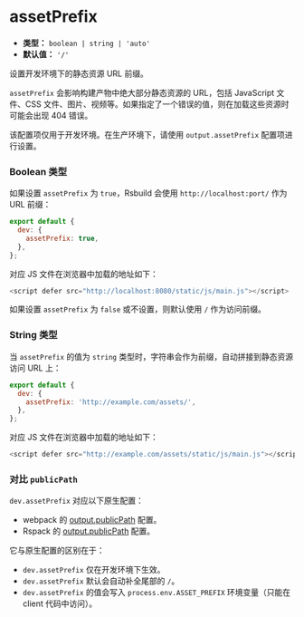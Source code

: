 # assetPrefix

- **类型：** `boolean | string | 'auto'`
- **默认值：** `'/'`

设置开发环境下的静态资源 URL 前缀。

`assetPrefix` 会影响构建产物中绝大部分静态资源的 URL，包括 JavaScript 文件、CSS 文件、图片、视频等。如果指定了一个错误的值，则在加载这些资源时可能会出现 404 错误。

该配置项仅用于开发环境。在生产环境下，请使用 `output.assetPrefix` 配置项进行设置。

### Boolean 类型

如果设置 `assetPrefix` 为 `true`，Rsbuild 会使用 `http://localhost:port/` 作为 URL 前缀：

```js
export default {
  dev: {
    assetPrefix: true,
  },
};
```

对应 JS 文件在浏览器中加载的地址如下：

```js
<script defer src="http://localhost:8080/static/js/main.js"></script>
```

如果设置 `assetPrefix` 为 `false` 或不设置，则默认使用 `/` 作为访问前缀。

### String 类型

当 `assetPrefix` 的值为 `string` 类型时，字符串会作为前缀，自动拼接到静态资源访问 URL 上：

```js
export default {
  dev: {
    assetPrefix: 'http://example.com/assets/',
  },
};
```

对应 JS 文件在浏览器中加载的地址如下：

```js
<script defer src="http://example.com/assets/static/js/main.js"></script>
```

### 对比 `publicPath`

`dev.assetPrefix` 对应以下原生配置：

- webpack 的 [output.publicPath](https://webpack.js.org/guides/public-path/) 配置。
- Rspack 的 [output.publicPath](https://rspack.dev/zh/config/output#outputpublicpath) 配置。

它与原生配置的区别在于：

- `dev.assetPrefix` 仅在开发环境下生效。
- `dev.assetPrefix` 默认会自动补全尾部的 `/`。
- `dev.assetPrefix` 的值会写入 `process.env.ASSET_PREFIX` 环境变量（只能在 client 代码中访问）。
